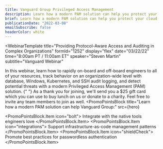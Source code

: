 ```yaml
---
title: Vanguard Group Privileged Access Management
description: Learn how a modern PAM solution can help you protect your cloud-native applications — without slowing your engineers down. 
brief: Learn how a modern PAM solution can help you protect your cloud-native applications — without slowing your engineers down.
publicationDate: "2022-03-08"
emailSubscribe: false
headerColor: white
---
```



<WebinarTemplate
  title="Providing Protocol-Aware Access and Auditing in Complex Organizations"
  formId="1252"
  display="flex"
  date="03/22/22"
  time="8:00am PT / 11:00am ET"
  speaker="Steven Martin"
  subtitle="Vanguard Webinar"
  >
  In this webinar, learn how to rapidly on-board and off-board engineers to all of your resources, track behavior on an organization-wide level with database, Windows, Kubernetes, and SSH audit logging, and detect potential threats with a modern Privileged Access Management (PAM) solution.
  {" "}
  As a thank you for joining, we&apos;ll send you a $25 gift card which you can use to buy lunch on us or donate to a charity. Feel free to invite any team members to join as well.
</WebinarTemplate>
<PromoPointsBlock
  title="Learn how a modern PAM solution can help Vanguard Group:"
  src={hero}
>
  <PromoPointsBlock.Item icon="bolt">
    Integrate with the native tools engineers love
  </PromoPointsBlock.Item>
  <PromoPointsBlock.Item icon="integrations">
    Support infrastructure-as-code management patterns
  </PromoPointsBlock.Item>
  <PromoPointsBlock.Item icon="shieldCheck">
    Promote best practices for passwordless authentication
  </PromoPointsBlock.Item>
</PromoPointsBlock>
